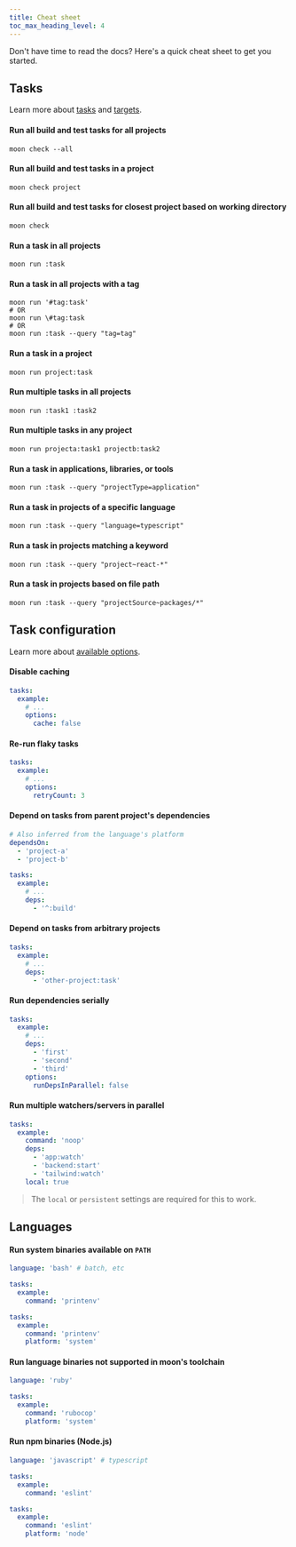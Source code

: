 ```yaml
---
title: Cheat sheet
toc_max_heading_level: 4
---
```



Don't have time to read the docs? Here's a quick cheat sheet to get you started.

## Tasks

Learn more about [tasks](./concepts/task) and [targets](./concepts/target).

#### Run all build and test tasks for all projects

```shell
moon check --all
```

#### Run all build and test tasks in a project

```shell
moon check project
```

#### Run all build and test tasks for closest project based on working directory

```shell
moon check
```

#### Run a task in all projects

```shell
moon run :task
```

#### Run a task in all projects with a tag

```shell
moon run '#tag:task'
# OR
moon run \#tag:task
# OR
moon run :task --query "tag=tag"
```

#### Run a task in a project

```shell
moon run project:task
```

#### Run multiple tasks in all projects

```shell
moon run :task1 :task2
```

#### Run multiple tasks in any project

```shell
moon run projecta:task1 projectb:task2
```

#### Run a task in applications, libraries, or tools

```shell
moon run :task --query "projectType=application"
```

#### Run a task in projects of a specific language

```shell
moon run :task --query "language=typescript"
```

#### Run a task in projects matching a keyword

```shell
moon run :task --query "project~react-*"
```

#### Run a task in projects based on file path

```shell
moon run :task --query "projectSource~packages/*"
```

## Task configuration

Learn more about [available options](./config/project#tasks).

#### Disable caching

```yaml title="moon.yml"
tasks:
  example:
    # ...
    options:
      cache: false
```

#### Re-run flaky tasks

```yaml title="moon.yml"
tasks:
  example:
    # ...
    options:
      retryCount: 3
```

#### Depend on tasks from parent project's dependencies

```yaml title="moon.yml"
# Also inferred from the language's platform
dependsOn:
  - 'project-a'
  - 'project-b'

tasks:
  example:
    # ...
    deps:
      - '^:build'
```

#### Depend on tasks from arbitrary projects

```yaml title="moon.yml"
tasks:
  example:
    # ...
    deps:
      - 'other-project:task'
```

#### Run dependencies serially

```yaml title="moon.yml"
tasks:
  example:
    # ...
    deps:
      - 'first'
      - 'second'
      - 'third'
    options:
      runDepsInParallel: false
```

#### Run multiple watchers/servers in parallel

```yaml title="moon.yml"
tasks:
  example:
    command: 'noop'
    deps:
      - 'app:watch'
      - 'backend:start'
      - 'tailwind:watch'
    local: true
```

> The `local` or `persistent` settings are required for this to work.

## Languages

#### Run system binaries available on `PATH`

<Columns count={2}>
<div>

```yaml title="moon.yml"
language: 'bash' # batch, etc

tasks:
  example:
    command: 'printenv'
```

</div>
<div>

```yaml title="moon.yml"
tasks:
  example:
    command: 'printenv'
    platform: 'system'
```

</div>
</Columns>

#### Run language binaries not supported in moon's toolchain

```yaml title="moon.yml"
language: 'ruby'

tasks:
  example:
    command: 'rubocop'
    platform: 'system'
```

#### Run npm binaries (Node.js)

<Columns count={2}>
<div>

```yaml title="moon.yml"
language: 'javascript' # typescript

tasks:
  example:
    command: 'eslint'
```

</div>
<div>

```yaml title="moon.yml"
tasks:
  example:
    command: 'eslint'
    platform: 'node'
```

</div>
</Columns>
